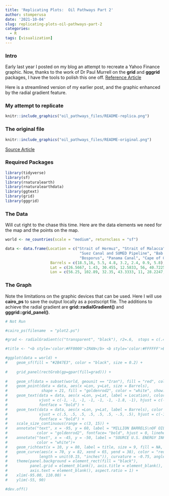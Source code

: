 ```yaml
---
title: 'Replicating Plots:  Oil Pathways Part 2'
author: stomperusa
date: '2021-10-04'
slug: replicating-plots-oil-pathways-part-2
categories:
  - R
tags: [visualization]
---
```



### Intro
Early last year I posted on my blog an attempt to recreate a Yahoo Finance graphic. Now, thanks to the work of Dr Paul Murrell on the **grid** and **gggrid** packages, I have the tools to polish this one off.  [Reference Article](https://developer.r-project.org/Blog/public/2020/07/15/new-features-in-the-r-graphics-engine/ "New Features in the R Graphics Engine")

Here is a streamlined version of my earlier post, and the graphic enhanced by the radial gradient feature. 

### My attempt to replicate

```r
knitr::include_graphics("oil_pathways_files/README-replica.png")
```


### The original file

```r
knitr::include_graphics("oil_pathways_files/README-original.png")
```

[Source Article](https://finance.yahoo.com/news/what-us-iran-tensions-could-mean-for-oil-prices-193905568.html?guccounter=1&guce_referrer=aHR0cHM6Ly93d3cuZ29vZ2xlLmNvbS8&guce_referrer_sig=AQAAADp4Vt8w3NAGpqbj8B0Lj3oLzHjF-R9YqWXZKXiKiabBmEv_8GNYKJeLGytcLIHL1fLnn9Rv886i_Vr07iqAUu4fuZrpm-5goU7ulysC0QjUSEUxWfs1Ax_zinvN3DezuR3zAsWmwSClEXkSGXu9_d-wmCe22K4GKnRjQq7_1d3p "What US-Iran Tensions Could Mean for Oil Prices")


### Required Packages
```r
library(tidyverse)
library(sf)
library(rnaturalearth)
library(rnaturalearthdata)
library(ggtext)
library(grid)
library(gggrid)
```

### The Data
Will cut right to the chase this time. Here are the data elements we need for the map and the points on the map.

```r
world <- ne_countries(scale = "medium", returnclass = "sf")

data <- data.frame(Location = c("Strait of Hormuz", "Strait of Malacca", 
                                 "Suez Canal and SUMED Pipeline", "Bab el-Mandeb", "Danish Straits", 
                                 "Bosporus", "Panama Canal", "Cape of Good Hope"), 
                    Barrels = c(18.5,16, 5.5, 4.8, 3.2, 2.4, 0.9, 5.8), 
                    Lat = c(26.5667, 1.43, 30.455, 12.5833, 56, 40.7225, 9.38743, -34.3548), 
                    Lon = c(56.25, 102.89, 32.35, 43.3333, 11, 28.2247, -79.91863, 18.4698))
```

### The Graph
Note the limitations on the graphic devices that can be used. Here I will use **cairo_ps** to save the output locally as a postscript file. The additions to achieve the radial gradient are **grid::radialGradient()** and **gggrid::grid_panel()**. 

```r
# Not Run

#cairo_ps(filename  = "plot2.ps")

#grad <- radialGradient(c("transparent", "black"), r2=.6,  stops = c(.45, 1), extend = "pad")

#title <- "<b style='color:#FF0000'>IRAN</b> <b style='color:#FFFFFF'>BORDERS<br> KEY OIL PATHWAY</b>"

#ggplot(data = world) +
#    geom_sf(fill = "#2B47E3", color = "black", size = 0.2) +
    
#    grid_panel(rectGrob(gp=gpar(fill=grad))) +
    
#    geom_sf(data = subset(world, geounit == "Iran"), fill = "red", color = "black", size = 0.2) +
#    geom_point(data = data, aes(x =Lon, y=Lat, size = Barrels), 
#               shape = 21, fill = "goldenrod2", color = "white", show.legend = F) +
#    geom_text(data = data, aes(x =Lon, y=Lat, label = Location), color = "white", size = 3.5,
#              vjust = c(-1, -1, -1, -1, -1, -1, -1.8, -1), hjust = c(-0.25, 1.25, 1.1, 1.2, -0.18, -0.27, -0.14, 1.2), 
#              fontface = "bold") +
#    geom_text(data = data, aes(x =Lon, y=Lat, label = Barrels), color = "goldenrod2", size = 3.5,
#              vjust = c(.5, .5, .5, .5, .5, .5, -.5, .5), hjust = c(-1.0, 2.7, 2.0, 2.0, -1.0, -1.0, -0.6, 2.1),
#              fontface = "bold") +
#    scale_size_continuous(range = c(3, 15)) +
#    annotate("text", x = -95, y = 60, label = "MILLION BARRELS\nOF OIL MOVED PER\nDAY, 2016 DATA", size = 4.0,
#             color = "goldenrod2", fontface= "bold", hjust = 0, lineheight = 1) +
#    annotate("text", x = -45, y = -50, label = "SOURCE U.S. ENERGY INFORMATION ADMINISTRATION", size = 3.0,
#             color = "white")+
#    geom_richtext(x = 10, y = 80, label = title, size = 9, fill = NA, label.color = NA, lineheight = 0.33) +
#    geom_curve(aes(x = 70, y = 82, xend = 65, yend = 38), color = "red", arrow = arrow(type = "open",
#              length = unit(0.15, "inches")), curvature = -0.75, angle = 100, ncp =10) + 
#    theme(panel.background = element_rect(fill = "black"),
#          panel.grid = element_blank(), axis.title = element_blank(), axis.ticks = element_blank(),
#          axis.text = element_blank(), aspect.ratio = 1) +
#    xlim(-95.00, 110.00) +
#    ylim(-55, 90)

#dev.off()
```